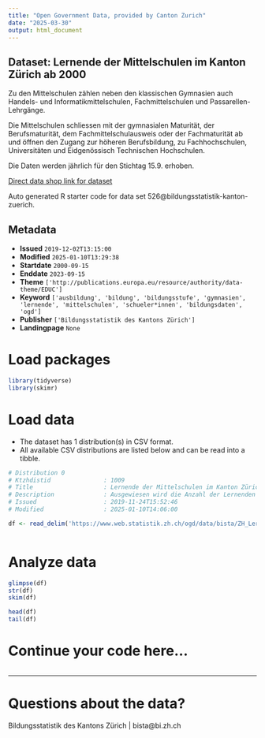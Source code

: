 ```yaml
---
title: "Open Government Data, provided by Canton Zurich"
date: "2025-03-30"
output: html_document
---
```


## Dataset: Lernende der Mittelschulen im Kanton Zürich ab 2000

Zu den Mittelschulen zählen neben den klassischen Gymnasien auch Handels- und Informatikmittelschulen, Fachmittelschulen und Passarellen-Lehrgänge.

Die Mittelschulen schliessen mit der gymnasialen Maturität, der Berufsmaturität, dem Fachmittelschulausweis oder der Fachmaturität ab und öffnen den Zugang zur höheren Berufsbildung, zu Fachhochschulen, Universitäten und Eidgenössisch Technischen Hochschulen.

Die Daten werden jährlich für den Stichtag 15.9. erhoben.

[Direct data shop link for dataset](https://www.zh.ch/de/politik-staat/statistik-daten/datenkatalog.html#/datasets/526@bildungsstatistik-kanton-zuerich)

Auto generated R starter code for data set 526@bildungsstatistik-kanton-zuerich.

## Metadata

- **Issued** `2019-12-02T13:15:00`
- **Modified** `2025-01-10T13:29:38`
- **Startdate** `2000-09-15`
- **Enddate** `2023-09-15`
- **Theme** `['http://publications.europa.eu/resource/authority/data-theme/EDUC']`
- **Keyword** `['ausbildung', 'bildung', 'bildungsstufe', 'gymnasien', 'lernende', 'mittelschulen', 'schueler*innen', 'bildungsdaten', 'ogd']`
- **Publisher** `['Bildungsstatistik des Kantons Zürich']`
- **Landingpage** `None`


# Load packages

```r

library(tidyverse)
library(skimr)

```

# Load data

-   The dataset has 1 distribution(s) in CSV format.
-   All available CSV distributions are listed below and can be read into a tibble.

```r

# Distribution 0
# Ktzhdistid               : 1009
# Title                    : Lernende der Mittelschulen im Kanton Zürich ab 2000
# Description              : Ausgewiesen wird die Anzahl der Lernenden an Mittelschulen im Kanton Zürich. Die Daten sind differenziert nach Jahr, Stufe, Typ, Profil, Geschlecht, Finanzierung und Staatsangehörigkeit. Jahr: Das Jahr ist jeweils das Kalenderjahr der Erhebung, wobei der Stichtag der 15.9. ist. Die Daten für das Jahr 2023 sind somit im Schuljahr 2023/24 erhoben worden und zeigen den Datenstand am 15. September 2023. Stufe: Die Lernenden der Mittelstufe sind zum Teil auf der Sekundarstufe I und zum Teil auf der Sekundarstufe II. Die Sekundarstufe II beginnt nach dem Ende der obligatorischen Schulzeit. Mittelschultyp: Beim Typ der Mittelschule wird zwischen Gymnasium, Handelsmittelschule, Fachmittelschule und Informatikmittelschule unterschieden. In der Restkategorie "andere" sind enthalten: Passerelle und allgemeinbildende Privatschule mit eigenem Programm. Bildungsart: Bei den Gymnasien vor 2011: Profil, danach Schwerpunktfach. Bei den Fachmittelschulen: Profil und ab 2015 Fachmaturität. Finanzierung: Es wird zwischen öffentlich finanzierten Bildungsinstitutionen (oeff) und privat finanzierten Bildungsinstitutionen (priv) unterscheidet. Staatsangehoerigkeit: Es wird pro Person nur eine Staatsangehörigkeit erhoben. Falls eine Person mehrere Staatsangehörigkeiten hat, und eine davon ist die Schweizerische, so wird diese prioritär erfasst. Bei anderen mehrfachen Staatsangehörigkeiten wir keine Vorgabe zur Priorisierung gemacht. In dieser Auswertung  wird nur zwischen Schweiz und Ausland unterschieden. Anzahl: Anzahl der Schülerinnen und Schüler mit der entsprechenden Merkmalskombination. Die Daten werden im Rahmen der Statistik der Lernenden für das Bundesamtes für Statistik erhoben. Es handelt sich um eine Vollerhebung.
# Issued                   : 2019-11-24T15:52:46
# Modified                 : 2025-01-10T14:06:00

df <- read_delim('https://www.web.statistik.zh.ch/ogd/data/bista/ZH_Lernende_Mittelschulen.csv')



```

# Analyze data

```r

glimpse(df)
str(df)
skim(df)

head(df)
tail(df)

```

# Continue your code here...

```r

```

------------------------------------------------------------------------

# Questions about the data?

Bildungsstatistik des Kantons Zürich | bista@bi.zh.ch

